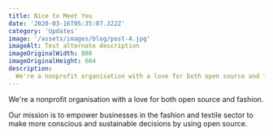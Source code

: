 ```yaml
---
title: Nice to Meet You
date: '2020-03-16T05:35:07.322Z'
category: 'Updates'
image: '/assets/images/blog/post-4.jpg'
imageAlt: Test alternate description
imageOriginalWidth: 800
imageOriginalHeight: 604
description:
  We're a nonprofit organisation with a love for both open source and fashion. Our mission is to empower businesses in the fashion and textile sector to make more conscious and sustainable decisions by using open source.
---
```


We're a nonprofit organisation with a love for both open source and fashion. 

Our mission is to empower businesses in the fashion and textile sector to make more conscious and sustainable decisions by using open source.


